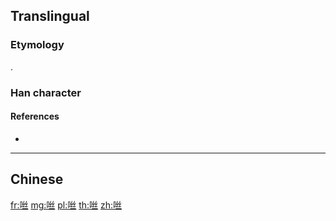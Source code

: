 ==Translingual==

===Etymology===
{{Han simp|f=絲|t=丝}}.

===Han character===
{{Han char|rn=30|rad=口|as=05|sn=8|canj=RVVM|four=62011|ids=⿰口丝}}

====References====
* {{Han ref|hdz=10611.010|uh=549D|ud=21661}}

----

==Chinese==
{{zh-see|噝}}

[[fr:咝]]
[[mg:咝]]
[[pl:咝]]
[[th:咝]]
[[zh:咝]]
